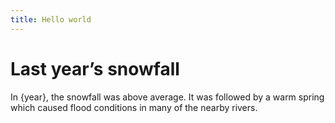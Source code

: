```yaml
---
title: Hello world
---
```



# Last year’s snowfall

In {year}, the snowfall was above average.
It was followed by a warm spring which caused
flood conditions in many of the nearby rivers.
